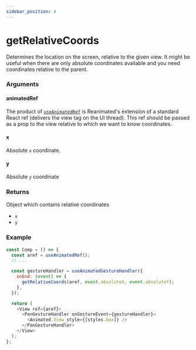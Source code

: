 ```yaml
---
sidebar_position: 4
---
```



# getRelativeCoords

<CompatibilitInfo />

Determines the location on the screen, relative to the given view. It might be useful when there are only absolute coordinates available and you need coordinates relative to the parent.

### Arguments

#### animatedRef

The product of [`useAnimatedRef`](/docs/core/useAnimatedRef) is Reanimated's extension of a standard React ref (delivers the view tag on the UI thread). This ref should be passed as a prop to the view relative to which we want to know coordinates.

#### x

Absolute `x` coordinate.

#### y

Absolute `y` coordinate

### Returns

Object which contains relative coordinates

- `x`
- `y`

### Example

```js
const Comp = () => {
  const aref = useAnimatedRef();
  // ...

  const gestureHandler = useAnimatedGestureHandler({
    onEnd: (event) => {
      getRelativeCoords(aref, event.absoluteX, event.absoluteY);
    },
  });

  return (
    <View ref={aref}>
      <PanGestureHandler onGestureEvent={gestureHandler}>
        <Animated.View style={[styles.box]} />
      </PanGestureHandler>
    </View>
  );
};
```
